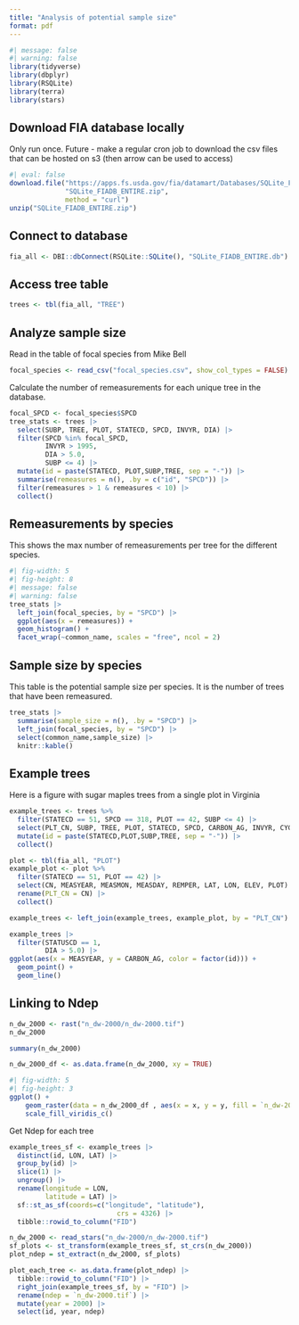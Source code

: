 ```yaml
---
title: "Analysis of potential sample size"
format: pdf
---
```


```r
#| message: false
#| warning: false
library(tidyverse)
library(dbplyr)
library(RSQLite)
library(terra)
library(stars)
```

## Download FIA database locally

Only run once.  Future - make a regular cron job to download the csv files that can be hosted on s3 (then arrow can be used to access)

```r
#| eval: false
download.file("https://apps.fs.usda.gov/fia/datamart/Databases/SQLite_FIADB_ENTIRE.zip", 
              "SQLite_FIADB_ENTIRE.zip",
              method = "curl")
unzip("SQLite_FIADB_ENTIRE.zip")
```

## Connect to database

```r
fia_all <- DBI::dbConnect(RSQLite::SQLite(), "SQLite_FIADB_ENTIRE.db")
```

## Access tree table

```r
trees <- tbl(fia_all, "TREE")
```

## Analyze sample size

Read in the table of focal species from Mike Bell

```r
focal_species <- read_csv("focal_species.csv", show_col_types = FALSE)
```

Calculate the number of remeasurements for each unique tree in the database.

```r
focal_SPCD <- focal_species$SPCD
tree_stats <- trees |> 
  select(SUBP, TREE, PLOT, STATECD, SPCD, INVYR, DIA) |> 
  filter(SPCD %in% focal_SPCD,
         INVYR > 1995,
         DIA > 5.0,
         SUBP <= 4) |> 
  mutate(id = paste(STATECD, PLOT,SUBP,TREE, sep = "-")) |> 
  summarise(remeasures = n(), .by = c("id", "SPCD")) |> 
  filter(remeasures > 1 & remeasures < 10) |> 
  collect() 
```

## Remeasurements by species

This shows the max number of remeasurements per tree for the different species. 

```r
#| fig-width: 5
#| fig-height: 8
#| message: false
#| warning: false
tree_stats |> 
  left_join(focal_species, by = "SPCD") |> 
  ggplot(aes(x = remeasures)) +
  geom_histogram() +
  facet_wrap(~common_name, scales = "free", ncol = 2)
```
## Sample size by species

This table is the potential sample size per species.  It is the number of trees that have been remeasured.

```r
tree_stats |> 
  summarise(sample_size = n(), .by = "SPCD") |> 
  left_join(focal_species, by = "SPCD") |> 
  select(common_name,sample_size) |> 
  knitr::kable()
```

## Example trees

Here is a figure with sugar maples trees from a single plot in Virginia

```r
example_trees <- trees %>%
  filter(STATECD == 51, SPCD == 318, PLOT == 42, SUBP <= 4) |> 
  select(PLT_CN, SUBP, TREE, PLOT, STATECD, SPCD, CARBON_AG, INVYR, CYCLE, STATUSCD, CN, PREV_TRE_CN, DIA) |> 
  mutate(id = paste(STATECD,PLOT,SUBP,TREE, sep = "-")) |> 
  collect()

plot <- tbl(fia_all, "PLOT")
example_plot <- plot %>%
  filter(STATECD == 51, PLOT == 42) |> 
  select(CN, MEASYEAR, MEASMON, MEASDAY, REMPER, LAT, LON, ELEV, PLOT) |> 
  rename(PLT_CN = CN) |> 
  collect() 

example_trees <- left_join(example_trees, example_plot, by = "PLT_CN") 
```

```r
example_trees |> 
  filter(STATUSCD == 1,
         DIA > 5.0) |> 
ggplot(aes(x = MEASYEAR, y = CARBON_AG, color = factor(id))) +
  geom_point() +
  geom_line()
```

## Linking to Ndep

```r
n_dw_2000 <- rast("n_dw-2000/n_dw-2000.tif")
n_dw_2000
```
```r
summary(n_dw_2000)
```
```r
n_dw_2000_df <- as.data.frame(n_dw_2000, xy = TRUE)
```

```r
#| fig-width: 5
#| fig-height: 3
ggplot() +
    geom_raster(data = n_dw_2000_df , aes(x = x, y = y, fill = `n_dw-2000` )) +
    scale_fill_viridis_c() 
```
Get Ndep for each tree

```r
example_trees_sf <- example_trees |> 
  distinct(id, LON, LAT) |> 
  group_by(id) |> 
  slice(1) |> 
  ungroup() |> 
  rename(longitude = LON,
         latitude = LAT) |> 
  sf::st_as_sf(coords=c("longitude", "latitude"),
                           crs = 4326) |> 
  tibble::rowid_to_column("FID")

n_dw_2000 <- read_stars("n_dw-2000/n_dw-2000.tif")
sf_plots <- st_transform(example_trees_sf, st_crs(n_dw_2000))
plot_ndep = st_extract(n_dw_2000, sf_plots)

plot_each_tree <- as.data.frame(plot_ndep) |> 
  tibble::rowid_to_column("FID") |> 
  right_join(example_trees_sf, by = "FID") |> 
  rename(ndep = `n_dw-2000.tif`) |> 
  mutate(year = 2000) |> 
  select(id, year, ndep)
```